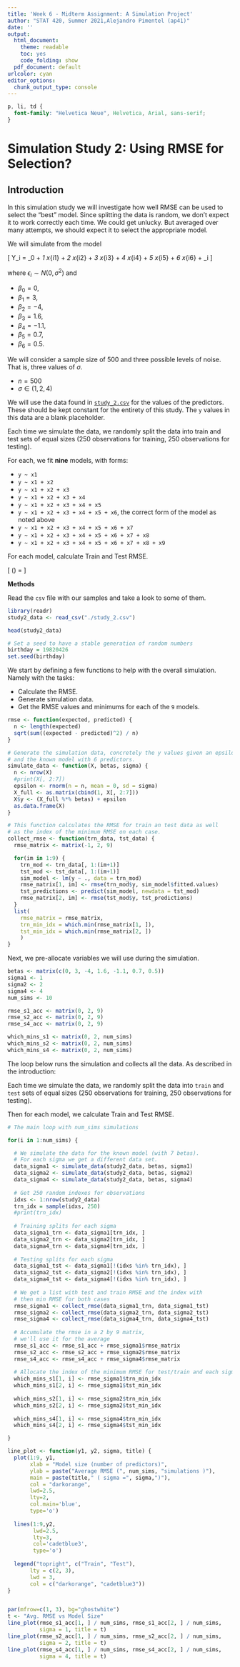 ```yaml
---
title: 'Week 6 - Midterm Assignment: A Simulation Project'
author: "STAT 420, Summer 2021,Alejandro Pimentel (ap41)"
date: ''
output:
  html_document: 
    theme: readable
    toc: yes  
    code_folding: show
  pdf_document: default
urlcolor: cyan
editor_options: 
  chunk_output_type: console
---
```


```css
p, li, td {
  font-family: "Helvetica Neue", Helvetica, Arial, sans-serif;
}
```

# Simulation Study 2: Using RMSE for Selection?

## Introduction

In this simulation study we will investigate how well RMSE can be used to select the “best” model. Since splitting the data is random, we don’t expect it to work correctly each time. We could get unlucky. But averaged over many attempts, we should expect it to select the appropriate model.

We will simulate from the model

\[
Y_i = \beta_0 + \beta_1 x_{i1} + \beta_2 x_{i2} + \beta_3 x_{i3} + \beta_4 x_{i4} + \beta_5 x_{i5} + \beta_6 x_{i6} + \epsilon_i
\]

where $\epsilon_i \sim N(0, \sigma^2)$ and

- $\beta_0 = 0$,
- $\beta_1 = 3$,
- $\beta_2 = -4$,
- $\beta_3 = 1.6$,
- $\beta_4 = -1.1$,
- $\beta_5 = 0.7$,
- $\beta_6 = 0.5$.

We will consider a sample size of $500$ and three possible levels of noise. That is, three values of $\sigma$.

- $n = 500$
- $\sigma \in (1, 2, 4)$

We will use the data found in [`study_2.csv`](study_2.csv) for the values of the predictors. These should be kept constant for the entirety of this study. The `y` values in this data are a blank placeholder.

Each time we simulate the data, we randomly split the data into train and test sets of equal sizes (250 observations for training, 250 observations for testing).

For each, we fit **nine** models, with forms:

- `y ~ x1`
- `y ~ x1 + x2`
- `y ~ x1 + x2 + x3`
- `y ~ x1 + x2 + x3 + x4`
- `y ~ x1 + x2 + x3 + x4 + x5`
- `y ~ x1 + x2 + x3 + x4 + x5 + x6`, the correct form of the model as noted above
- `y ~ x1 + x2 + x3 + x4 + x5 + x6 + x7`
- `y ~ x1 + x2 + x3 + x4 + x5 + x6 + x7 + x8`
- `y ~ x1 + x2 + x3 + x4 + x5 + x6 + x7 + x8 + x9`

For each model, calculate Train and Test RMSE.

\[
\text{RMSE}(\text{model, data}) = \sqrt{\frac{1}{n} \sum_{i = 1}^{n}(y_i - \hat{y}_i)^2}
\]

**Methods**

Read the `csv` file with our samples and take a look to some of them.

```r
library(readr)
study2_data <- read_csv("./study_2.csv")

head(study2_data)

```

```r
# Set a seed to have a stable generation of random numbers
birthday = 19820426
set.seed(birthday)
```

We start by defining a few functions to help with the overall simulation. Namely with the tasks:

- Calculate the RMSE.
- Generate simulation data.
- Get the RMSE values and minimums for each of the `9` models.

```r
rmse <- function(expected, predicted) {
  n <- length(expected)
  sqrt(sum((expected - predicted)^2) / n)
}

# Generate the simulation data, concretely the y values given an epsilon
# and the known model with 6 predictors.
simulate_data <- function(X, betas, sigma) {
  n <- nrow(X)
  #print(X[, 2:7])
  epsilon <- rnorm(n = n, mean = 0, sd = sigma)
  X_full <- as.matrix(cbind(1, X[, 2:7]))
  X$y <- (X_full %*% betas) + epsilon
  as.data.frame(X)
}

# This function calculates the RMSE for train an test data as well
# as the index of the minimum RMSE on each case.
collect_rmse <- function(trn_data, tst_data) {
  rmse_matrix <- matrix(-1, 2, 9)

  for(im in 1:9) {
    trn_mod <- trn_data[, 1:(im+1)]
    tst_mod <- tst_data[, 1:(im+1)]
    sim_model <- lm(y ~ ., data = trn_mod)
    rmse_matrix[1, im] <- rmse(trn_mod$y, sim_model$fitted.values)
    tst_predictions <- predict(sim_model, newdata = tst_mod)
    rmse_matrix[2, im] <- rmse(tst_mod$y, tst_predictions)
  }
  list(
    rmse_matrix = rmse_matrix,
    trn_min_idx = which.min(rmse_matrix[1, ]),
    tst_min_idx = which.min(rmse_matrix[2, ])
    )
}

```

Next, we pre-allocate variables we will use during the simulation.

```r
betas <- matrix(c(0, 3, -4, 1.6, -1.1, 0.7, 0.5))
sigma1 <- 1
sigma2 <- 2
sigma4 <- 4
num_sims <- 10

rmse_s1_acc <- matrix(0, 2, 9)
rmse_s2_acc <- matrix(0, 2, 9)
rmse_s4_acc <- matrix(0, 2, 9)

which_mins_s1 <- matrix(0, 2, num_sims)
which_mins_s2 <- matrix(0, 2, num_sims)
which_mins_s4 <- matrix(0, 2, num_sims)

```

The loop below runs the simulation and collects all the data. As described in the introduction: 

Each time we simulate the data, we randomly split the data into `train` and `test` sets of equal sizes (250 observations for training, 250 observations for testing).

Then for each model, we calculate Train and Test RMSE.

```r
# The main loop with num_sims simulations

for(i in 1:num_sims) {

  # We simulate the data for the known model (with 7 betas).
  # For each sigma we get a different data set.
  data_sigma1 <- simulate_data(study2_data, betas, sigma1)
  data_sigma2 <- simulate_data(study2_data, betas, sigma2)
  data_sigma4 <- simulate_data(study2_data, betas, sigma4)
  
  # Get 250 random indexes for observations
  idxs <- 1:nrow(study2_data)
  trn_idx = sample(idxs, 250)
  #print(trn_idx)
  
  # Training splits for each sigma
  data_sigma1_trn <- data_sigma1[trn_idx, ]
  data_sigma2_trn <- data_sigma2[trn_idx, ]
  data_sigma4_trn <- data_sigma4[trn_idx, ]
  
  # Testing splits for each sigma
  data_sigma1_tst <- data_sigma1[!(idxs %in% trn_idx), ]
  data_sigma2_tst <- data_sigma2[!(idxs %in% trn_idx), ]
  data_sigma4_tst <- data_sigma4[!(idxs %in% trn_idx), ]
  
  # We get a list with test and train RMSE and the index with 
  # then min RMSE for both cases
  rmse_sigma1 <- collect_rmse(data_sigma1_trn, data_sigma1_tst)
  rmse_sigma2 <- collect_rmse(data_sigma2_trn, data_sigma2_tst)
  rmse_sigma4 <- collect_rmse(data_sigma4_trn, data_sigma4_tst)
  
  # Accumulate the rmse in a 2 by 9 matrix, 
  # we'll use it for the average
  rmse_s1_acc <- rmse_s1_acc + rmse_sigma1$rmse_matrix
  rmse_s2_acc <- rmse_s2_acc + rmse_sigma2$rmse_matrix
  rmse_s4_acc <- rmse_s4_acc + rmse_sigma4$rmse_matrix
  
  # Allocate the index of the minimum RMSE for test/train and each sigma
  which_mins_s1[1, i] <- rmse_sigma1$trn_min_idx
  which_mins_s1[2, i] <- rmse_sigma1$tst_min_idx
  
  which_mins_s2[1, i] <- rmse_sigma2$trn_min_idx
  which_mins_s2[2, i] <- rmse_sigma2$tst_min_idx
  
  which_mins_s4[1, i] <- rmse_sigma4$trn_min_idx
  which_mins_s4[2, i] <- rmse_sigma4$tst_min_idx  

}


```

```r
line_plot <- function(y1, y2, sigma, title) {
  plot(1:9, y1,
       xlab = "Model size (number of predictors)", 
       ylab = paste("Average RMSE (", num_sims, "simulations )"),
       main = paste(title," ( sigma =", sigma,")"),     
       col = "darkorange",
       lwd=2.5,
       lty=2,
       col.main='blue',
       type='o')
  
  lines(1:9,y2,
        lwd=2.5,
        lty=3,        
        col='cadetblue3',
        type='o')
  
  legend("topright", c("Train", "Test"), 
       lty = c(2, 3),
       lwd = 3,
       col = c("darkorange", "cadetblue3"))  
}


par(mfrow=c(1, 3), bg="ghostwhite")
t <- "Avg. RMSE vs Model Size"
line_plot(rmse_s1_acc[1, ] / num_sims, rmse_s1_acc[2, ] / num_sims,
          sigma = 1, title = t)
line_plot(rmse_s2_acc[1, ] / num_sims, rmse_s2_acc[2, ] / num_sims,
          sigma = 2, title = t)
line_plot(rmse_s4_acc[1, ] / num_sims, rmse_s4_acc[2, ] / num_sims,
          sigma = 4, title = t)
```

